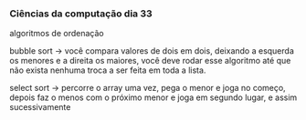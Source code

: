 




### Ciências da computação dia 33

algoritmos de ordenação

bubble sort → você compara valores de dois em dois, deixando a esquerda
os menores e a direita os maiores, você deve rodar esse algoritmo até
que não exista nenhuma troca a ser feita em toda a lista.

select sort → percorre o array uma vez, pega o menor e joga no começo,
depois faz o menos com o próximo menor e joga em segundo lugar, e assim
sucessivamente


